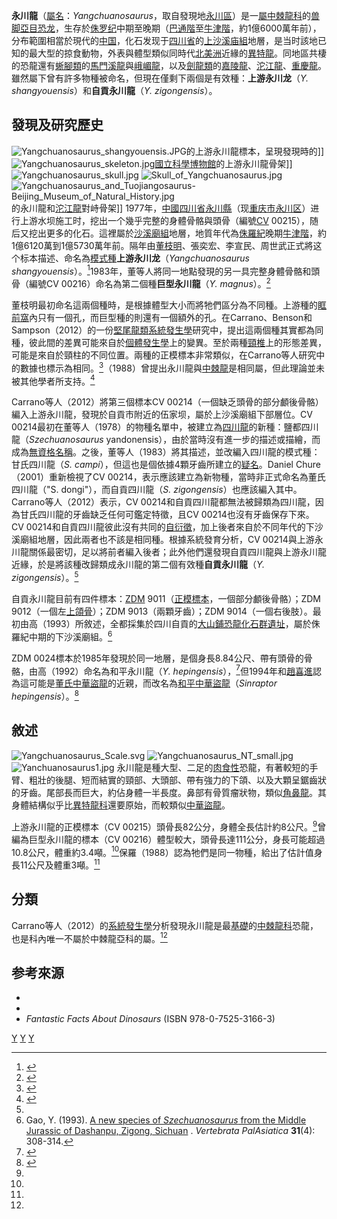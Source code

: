 {{Automatic Taxobox
| taxon = Yangchuanosaurus
| fossil_range = [[侏羅紀|侏羅紀]]中晚期<br>[[巴通階|巴通階]]至[[牛津階|牛津階]]<br>{{fossil range|168.3|157}}
| image = Yangchuanosaurus zigongensis.jpg
| image_caption = 自貢永川龍的骨架模型，位於{{le|德拉瓦自然史博物館|Delaware Museum of Natural History}}
| authority = [[董枝明|董枝明]]等人，1978
| type_species = '''上游永川龍<br>''Yangchuanosaurus shangyouensis'''''
| type_species_authority = 董枝明等人，1978
| subdivision_ranks = [[種|種]]
| subdivision = 
*'''上游永川龙 ''Y. shangyouensis'''''<br><small>董枝明等人，1978</small>
*'''自貢永川龙 ''Y. zigongensis'''''<br><small>Gao，1993</small>
| synonyms ='''上游永川龙：'''
*巨型永川龙 ''Yangchuanosaurus magnus''<br><small>董枝明，周世武 & 张奕宏，1983</small>
*盐都四川龙 ''Szechuanosaurus'' "yandonensis"<br><small>董枝明等人，1978</small>
*董氏四川龙 ''Szechuanoraptor dongi''<br><small>Chure，2001</small>
'''自贡永川龙：'''
*自贡四川龙 ''Szechuanosaurus zigongensis''<br><small>Gao，1993</small>
}}
 
'''永川龍'''（[[屬名|屬名]]：''Yangchuanosaurus''，取自發現地[[永川區|永川區]]）是一[[屬|屬]][[中棘龍科|中棘龍科]]的[[兽脚亞目|兽脚亞目]][[恐龙|恐龙]]，生存於[[侏罗纪|侏罗纪]]中期至晚期（[[巴通階|巴通階]]至[[牛津階|牛津階]]，約1億6000萬年前），分布範圍相當於現代的[[中国|中国]]，化石发现于[[四川省|四川省]]的[[上沙溪庙組|上沙溪庙組]]地層，是当时該地已知的最大型的掠食動物，外表與體型類似同時代[[北美洲|北美洲]]近緣的[[異特龍|異特龍]]。同地區共棲的恐龍還有[[蜥腳類|蜥腳類]]的[[馬門溪龍|馬門溪龍]]與[[峨嵋龍|峨嵋龍]]，以及[[劍龍類|劍龍類]]的[[嘉陵龍|嘉陵龍]]、[[沱江龍|沱江龍]]、[[重慶龍|重慶龍]]。雖然屬下曾有許多物種被命名，但現在僅剩下兩個是有效種：'''上游永川龙'''（''Y. shangyouensis''）和'''自貢永川龍'''（''Y. zigongensis ''）。

==發現及研究歷史==
[[File:Yangchuanosaurus_shangyouensis.JPG|thumb]]的上游永川龍標本，呈現發現時的{{le|死亡姿勢|Death pose}}]]
[[File:Yangchuanosaurus_skeleton.jpg|thumb]][[國立科學博物館|國立科學博物館]]的上游永川龍骨架]]
[[File:Yangchuanosaurus_skull.jpg|thumb]]
[[File:Skull_of_Yangchuanosaurus.jpg|thumb]]
[[File:Yangchuanosaurus_and_Tuojiangosaurus-Beijing_Museum_of_Natural_History.jpg|thumb]]的永川龍和[[沱江龍|沱江龍]]對峙骨架]]
1977年，[[中國|中國]][[四川省|四川省]][[永川縣|永川縣]]（现[[重庆市|重庆市]][[永川区|永川区]]）进行上游水坝施工时，挖出一个幾乎完整的身體骨骼與頭骨（編號[[重慶市博物館|CV]] 00215），随后又挖出更多的化石。這裡屬於[[沙溪廟組|沙溪廟組]]地層，地質年代為[[侏羅紀|侏羅紀]]晚期[[牛津階|牛津階]]，約1億6120萬到1億5730萬年前。隔年由[[董枝明|董枝明]]、張奕宏、李宣民、周世武正式將这个标本描述、命名為[[模式種|模式種]]'''上游永川龙'''（''Yangchuanosaurus shangyouensis''）。<ref name=dong-et-al-79>{{cite journal |author1=Dong, Zhiming |author2=Zhang, Yihong |author3=Li, Xuanmin |author4=Zhou, Shiwu |title=A new carnosaur from Yongchuan County, Sichuan Province |journal=Ke Xue Tong Bao |volume=23 |issue=5 |year=1978 |pages=302–04 |url=http://www.paleoglot.org/files/Dong&%201975.pdf |access-date=2022-01-05 |archive-date=2020-11-05 |archive-url=https://web.archive.org/web/20201105173613/http://paleoglot.org/files/Dong%26%201975.pdf |dead-url=no }}</ref>1983年，董等人將同一地點發現的另一具完整身體骨骼和頭骨（編號CV 00216）命名為第二個種'''巨型永川龍'''（''Y. magnus''）。<ref name=dong-et-al-83>{{cite journal |author1=Dong, Zhiming |author2=Shiwu, Zhou |author3=Zhang, Yihong |title=Dinosaurs from the Jurassic of Sichuan |journal=Palaeontologica Sinica, New Series C |volume=162 |issue=23 |year=1983 |pages=1–136 |url=http://www.paleoglot.org/files/Dong&_83.pdf |access-date=2022-01-05 |archive-date=2021-03-26 |archive-url=https://web.archive.org/web/20210326125026/http://paleoglot.org/files/Dong%26_83.pdf |dead-url=no }}</ref>

董枝明最初命名這兩個種時，是根據體型大小而將牠們區分為不同種。上游種的[[眶前孔|眶前窩]]內只有一個孔，而巨型種的則還有一個額外的孔。在Carrano、Benson和Sampson（2012）的一份[[堅尾龍類|堅尾龍類]][[系統發生學|系統發生學]]研究中，提出這兩個種其實都為同種，彼此間的差異可能來自於[[個體發生學|個體發生學]]上的變異。至於兩種[[頸椎|頸椎]]上的形態差異，可能是來自於頸柱的不同位置。兩種的正模標本非常類似，在Carrano等人研究中的數據也標示為相同。<ref name=tetanurans2012>{{Cite journal | last1 = Carrano | first1 = M. T. | last2 = Benson | first2 = R. B. J. | last3 = Sampson | first3 = S. D. | doi = 10.1080/14772019.2011.630927 | title = The phylogeny of Tetanurae (Dinosauria: Theropoda) | journal = Journal of Systematic Palaeontology | volume = 10 | issue = 2 | pages = 211–300| year = 2012}}</ref>{{le|葛瑞格利·保羅|Gregory S. Paul}}（1988）曾提出永川龍與[[中棘龍|中棘龍]]是相同屬，但此理論並未被其他學者所支持。<ref name=paul-88>{{cite book |last=Paul |first=Gregory S. |title=Predatory Dinosaurs of the World |publisher=[[Simon_&_Schuster|Simon & Schuster]] |isbn=0-671-61946-2 |year=1988 |chapter=Eustreptospondylids and Metriacanthosaurs |pages=[https://archive.org/details/predatorydinosau00paul/page/286 286–93] |chapter-url=https://archive.org/details/predatorydinosau00paul |url=https://archive.org/details/predatorydinosau00paul/page/286 }}</ref>

Carrano等人（2012）將第三個標本CV 00214（一個缺乏頭骨的部分顱後骨骼）編入上游永川龍，發現於自貢市附近的伍家坝，屬於上沙溪廟組下部層位。CV 00214最初在董等人（1978）的物種名單中，被建立為[[四川龍|四川龍]]的新種：鹽都四川龍（''Szechuanosaurus'' yandonensis），由於當時沒有進一步的描述或描繪，而成為[[無資格名稱|無資格名稱]]。之後，董等人（1983）將其描述，並改編入四川龍的模式種：甘氏四川龍（''S. campi''），但這也是個依據4顆牙齒所建立的[[疑名|疑名]]。Daniel Chure（2001）重新檢視了CV 00214，表示應該建立為新物種，當時非正式命名為董氏四川龍（"S. dongi"），而自貢四川龍（''S. zigongensis''）也應該編入其中。Carrano等人（2012）表示，CV 00214和自貢四川龍都無法被歸類為四川龍，因為甘氏四川龍的牙齒缺乏任何可鑑定特徵，且CV 00214也沒有牙齒保存下來。CV 00214和自貢四川龍彼此沒有共同的[[自衍徵|自衍徵]]，加上後者來自於不同年代的下沙溪廟組地層，因此兩者也不該是相同種。根據系統發育分析，CV 00214與上游永川龍關係最密切，足以將前者編入後者；此外他們還發現自貢四川龍與上游永川龍近緣，於是將該種改歸類成永川龍的第二個有效種'''自貢永川龍'''（''Y. zigongensis''）。<ref name=tetanurans2012/>

自貢永川龍目前有四件標本：[[自貢恐龍博物館|ZDM]] 9011（[[正模標本|正模標本]]，一個部分顱後骨骼）；ZDM 9012（一個左[[上頜骨|上頜骨]]）；ZDM 9013（兩顆牙齒）；ZDM 9014（一個右後肢）。最初由高（1993）所敘述，全都採集於四川自貢的[[大山鋪恐龍化石群遺址|大山鋪恐龍化石群遺址]]，屬於侏羅紀中期的下沙溪廟組。<ref>Gao, Y. (1993). [http://en.cnki.com.cn/Article_en/CJFDTOTAL-GJZD199304006.htm A new species of ''Szechuanosaurus'' from the Middle Jurassic of Dashanpu, Zigong, Sichuan] {{Wayback|url=http://en.cnki.com.cn/Article_en/CJFDTOTAL-GJZD199304006.htm |date=20210121051009 }}. ''Vertebrata PalAsiatica'' '''31'''(4): 308-314.</ref>

ZDM 0024標本於1985年發現於同一地層，是個身長8.84公尺、帶有頭骨的骨骼，由高（1992）命名為和平永川龍（''Y. hepingensis''），<ref>{{Cite journal|last=Gao|first=Yuhui|date=1992|title=''Yangchuanosaurus hepingensis'' – a new species of carnosaur from Zigong, Sichuan|url=https://paleoglot.org/files/Gao_92a.pdf|journal=Vertebrata PalAsiatica|volume=30|issue=4|pages=313–324|access-date=2021-01-27|archive-date=2020-11-05|archive-url=https://web.archive.org/web/20201105175348/http://paleoglot.org/files/Gao_92a.pdf|dead-url=no}}</ref>但1994年{{le|菲力·柯里|Philip J. Currie}}和[[趙喜進|趙喜進]]認為這可能是[[董氏中華盜龍|董氏中華盜龍]]的近親，而改名為[[和平中華盜龍|和平中華盜龍]]（''Sinraptor hepingensis''）。<ref name=":0">{{Cite journal|last=Currie|first=Phillip J.|last2=Zhao|first2=Xi-Jin|date=1993|title=A new carnosaur (Dinosauria, Theropoda) from the Jurassic of Xinjiang, People's Republic of China|journal=Canadian Journal of Earth Sciences|volume=30|issue=10|pages=2037–2081|doi=10.1139/e93-179}}</ref>

==敘述==
[[File:Yangchuanosaurus_Scale.svg|thumb]]
[[File:Yangchuanosaurus_NT_small.jpg|thumb]]
[[File:Yanchuanosaurus1.jpg|thumb]]
永川龍是種大型、二足的[[肉食性|肉食性]]恐龍，有著較短的手臂、粗壯的後腿、短而結實的頸部、大頭部、帶有強力的下頜、以及大顆呈鋸齒狀的牙齒。尾部長而巨大，約佔身體一半長度。鼻部有骨質瘤狀物，類似[[角鼻龍|角鼻龍]]。其身體結構似乎比[[異特龍科|異特龍科]]還要原始，而較類似[[中華盜龍|中華盜龍]]。

上游永川龍的正模標本（CV 00215）頭骨長82公分，身體全長估計約8公尺。<ref name=dong-et-al-79/>曾編為巨型永川龍的標本（CV 00216）體型較大，頭骨長達111公分，身長可能超過10.8公尺，體重約3.4噸。<ref name=dong-et-al-83/>保羅（1988）認為牠們是同一物種，給出了估計值身長11公尺及體重3噸。<ref name=paul-88/>

==分類==
Carrano等人（2012）的[[系統發生學|系統發生學]]分析發現永川龍是最[[基群|基礎]]的[[中棘龍科|中棘龍科]]恐龍，也是科內唯一不屬於中棘龍亞科的屬。<ref name=tetanurans2012/>

{{clade| style=font-size:100%;line-height:100%
|label1=[[俄里翁龍類|俄里翁龍類]]<br>Orionides
|1={{clade
   |1=[[斑龍超科|斑龍超科]]<br>Megalosauroidea
   |label2=[[鳥獸腳類|鳥獸腳類]]<br>Avetheropoda
   |2={{clade
      |label1=[[虛骨龍類|虛骨龍類]]<br>Coelurosauria
      |1={{clade
         |1=[[洛里尼揚諾龍屬|洛里尼揚諾龍屬]]<br>''Lourinhanosaurus''
         |2=其他虛骨龍類}}
      |label2=[[異特龍超科|異特龍超科]]<br>Allosauroidea
      |2={{clade
         |label1=[[異特龍類|異特龍類]]<br>Allosauria
         |1={{clade
            |1=[[異特龍科|異特龍科]]<br>Allosauridae
            |label2=[[鯊齒龍類|鯊齒龍類]]<br>Carcharodontosauria
            |2={{clade
               |1=[[新獵龍科|新獵龍科]]<br>Neovenatoridae
               |2=[[鯊齒龍科|鯊齒龍科]]<br>Carcharodontosauridae }} }}
         |label2=[[中棘龍科|中棘龍科]]<br>Metriacanthosauridae
         |2={{clade
            |label1='''永川龍屬<br>Yangchuanosaurus'''
            |1={{clade
               |1='''自貢永川龍<br>''Y. zigongensis'''''
               |label2='''上游永川龍<br>''Y. shangyouensis'''''
               |2={{clade
                  |1=CV 00214標本
                  |2=CV 00215和CV 00216標本 }} }}
            |label2=[[中棘龍亞科|中棘龍亞科]]<br>Metriacanthosaurinae
            |2={{clade
               |1=[[時代龍屬|時代龍屬]]<br>''Shidaisaurus''
               |2={{clade
                  |1=[[中棘龍屬|中棘龍屬]]<br>''Metriacanthosaurus''
                  |2={{clade
                     |1=[[和平中華盜龍|和平中華盜龍]]<br>"''Sinraptor''" ''hepingensis''
                     |2={{clade
                        |1=[[董氏中華盜龍|董氏中華盜龍]]<br>''Sinraptor dongi''
                        |2=[[暹羅暴龍屬|暹羅暴龍屬]]<br>''Siamotyrannus'' }} }} }} }} }} }} }} }} }}

==参考來源==
{{Commons+cat|Category:Yangchuanosaurus}}
{{Wikispecies|Yangchuanosaurus}}
{{reflist}}
<div class="references-small">
* {{cite book|author=Dong Zhiming|year=1988|title=Dinosaurs from China|publisher=China Ocean Press, Beijing & British Museum (Natural History)|id=ISBN 978-0-565-01073-7}}
* {{cite book|author=Dong Zhiming|year=1992|title=Dinosaurian Faunas of China|publisher=China Ocean Press, Beijing|id=ISBN 978-3-540-52084-9}}
*''Fantastic Facts About Dinosaurs'' (ISBN 978-0-7525-3166-3)

{{獸腳亞目|A.|state=expanded}}
{{Taxonbar|from=Q131131}}
{{Portalbar|生物學|恐龍}}

[[Category:侏羅紀恐龍|Y]]
[[Category:中國恐龍|Y]]
[[Category:中華盜龍科|Y]]